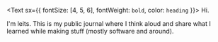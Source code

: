 <Text sx={{ fontSize: [4, 5, 6], fontWeight: `bold`, color: `heading` }}>
  Hi.
</Text>

I'm leits. This is my public journal where I think aloud and share what I learned while making stuff (mostly software and around).

<!-- Cloudflare Web Analytics -->

<script
  defer
  src="https://static.cloudflareinsights.com/beacon.min.js"
  data-cf-beacon='{"token": "342dad7c0dd24d1199601e79a32a918f"}'
></script>

<!-- End Cloudflare Web Analytics -->
